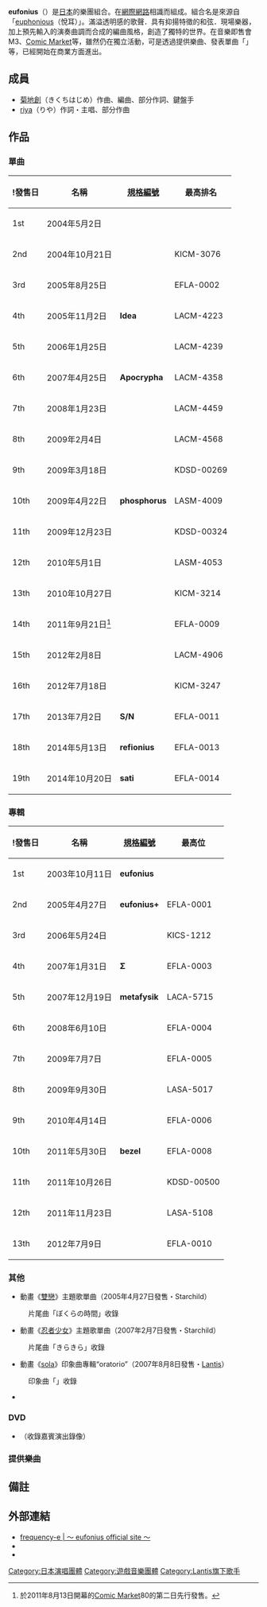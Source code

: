 {{Unreferenced|time=2020-03-29T00:08:14+00:00}}
{{lowercase|eufonius}}
'''eufonius'''（{{lang|ja|ユーフォニアス}}）是[[日本|日本]]的樂團組合。在[[網際網路|網際網路]]相識而組成。組合名是來源自「[[:en:wiktionary:euphonious|euphonious]]（悅耳）」。滿溢透明感的歌聲．具有抑揚特徵的和弦．現場樂器，加上預先輸入的演奏曲調而合成的編曲風格，創造了獨特的世界。在音樂即售會M3、[[Comic_Market|Comic Market]]等，雖然仍在獨立活動，可是透過提供樂曲、發表單曲「{{lang|ja|はばたく未来}}」等，已經開始在商業方面進出。

== 成員 ==
* [[菊地創|菊地創]]（きくちはじめ）作曲、編曲、部分作詞、鍵盤手
* [[riya|riya]]（りや）作詞・主唱、部分作曲

== 作品 ==
=== 單曲 ===
{|class=wikitable
|-
!!!發售日!!名稱!![[規格編號|規格編號]]!!最高排名
|-
! 1st
| 2004年5月2日
| {{lang|ja|'''ぐるぐる'''}}
| 
| N/A
|-
! 2nd
| 2004年10月21日
| {{lang|ja|'''はばたく未来'''}}
| KICM-3076
| 80位
|-
! 3rd
| 2005年8月25日
| {{lang|ja|'''ちいさなうた'''}}
| EFLA-0002
| N/A
|-
! 4th
| 2005年11月2日
| '''Idea'''
| LACM-4223
| 94位
|-
! 5th
| 2006年1月25日
| {{lang|ja|'''恋するココロ'''}}
| LACM-4239
| 51位
|-
! 6th
| 2007年4月25日
| '''Apocrypha'''
| LACM-4358
| 46位
|-
! 7th
| 2008年1月23日
| {{lang|ja|'''リフレクティア'''}}
| LACM-4459
| 24位
|-
! 8th
| 2009年2月4日
| {{lang|ja|'''アネモイ'''}}
| LACM-4568
| 51位
|-
! 9th
| 2009年3月18日
| {{lang|ja|'''この声が届いたら'''}}
| KDSD-00269
| 79位
|-
! 10th
| 2009年4月22日
| '''phosphorus'''
| LASM-4009
| 27位
|-
! 11th
| 2009年12月23日
| {{lang|ja|'''ディヴィニティ'''}}
| KDSD-00324
| 95位
|-
! 12th
| 2010年5月1日
| {{lang|ja|'''遥かな日々'''}}
| LASM-4053
| 71位
|-
! 13th
| 2010年10月27日
| {{lang|ja|'''比翼の羽根'''}}
| KICM-3214 
| 16位
|-
! 14th
| 2011年9月21日<ref>於2011年8月13日開幕的[[Comic_Market|Comic Market]]80的第二日先行發售。</ref>
| {{lang|ja|'''リテラル'''}}
| EFLA-0009
| N/A
|-
! 15th
| 2012年2月8日
| {{lang|ja|'''プリズム・サイン'''}}
| LACM-4906
| 53位
|-
! 16th
| 2012年7月18日
| {{lang|ja|'''パラダイム'''}}
| KICM-3247
| 23位
|-
! 17th
| 2013年7月2日 || '''S/N''' || EFLA-0011 || rowspan="3" {{n/a}}
|-
! 18th
| 2014年5月13日 || '''refionius''' || EFLA-0013
|-
! 19th
| 2014年10月20日 || '''sati''' || EFLA-0014
|}

=== 專輯 ===
{|class=wikitable
|-
!!!發售日!!名稱!![[規格編號|規格編號]] !! 最高位
|-
! 1st
| 2003年10月11日
| '''eufonius'''
| 
|rowspan="2"|N/A
|-
! 2nd
| 2005年4月27日
| '''eufonius+'''
| EFLA-0001
|-
! 3rd
| 2006年5月24日
| {{lang|ja|'''スバラシキセカイ'''}}
| KICS-1212
| 100位
|-
! 4th
| 2007年1月31日
| '''Σ'''
| EFLA-0003
| 233位
|-
! 5th
| 2007年12月19日
| '''metafysik'''
| LACA-5715
| 74位
|-
! 6th
| 2008年6月10日
| {{lang|ja|'''メトロクローム'''}}
| EFLA-0004
| 61位
|-
! 7th
| 2009年7月7日
| {{lang|ja|'''ねじまきむじか'''}}
| EFLA-0005
| 161位
|-
! 8th
| 2009年9月30日
| {{lang|ja|'''碧のスケープ'''}}
| LASA-5017
| 55位
|-
! 9th
| 2010年4月14日
| {{lang|ja|'''ねじまきむじか2'''}}
| EFLA-0006
|rowspan="2"|N/A 
|-
! 10th
| 2011年5月30日
| '''bezel'''
| EFLA-0008
|-
! 11th
| 2011年10月26日
| {{lang|ja|'''アレセイア'''}}
| KDSD-00500
| 63位
|- 
! 12th
| 2011年11月23日
| {{lang|ja|'''フォノン'''}}
| LASA-5108
| 80位
|- 
! 13th
| 2012年7月9日
| {{lang|ja|'''ねじまきむじか3'''}}
| EFLA-0010
| N/A
|}

=== 其他 ===
* 動畫《[[雙戀|雙戀]]》主題歌單曲（2005年4月27日發售・Starchild）
: 片尾曲「ぼくらの時間」收錄
* 動畫《[[忍者少女|忍者少女]]》主題歌單曲（2007年2月7日發售・Starchild）
: 片尾曲「きらきら」收錄
* 動畫《[[sola|sola]]》印象曲專輯“oratorio”（2007年8月8日發售・[[Lantis|Lantis]]）
: 印象曲「{{lang|ja|キミのかたち}}」收錄
*

=== DVD ===
* {{lang|ja|双恋LIVE～バレンタイン・パニック～}}（收錄嘉賓演出錄像）

=== 提供樂曲 ===
{{lang|ja|
* [[白石涼子|白石涼子]]
** [[R_(白石涼子のアルバム)|流れる雲を追いかけて]]
* [[伊藤静|伊藤静]]
** デリデリ×スタイル
* [[辻あゆみ|辻あゆみ]]
** wish
* [[野中藍|野中藍]]
** [[しあわせのいろ|ゆきなみき]]
* [[高垣彩陽|高垣彩陽]]
** [[光之filment|光之filment]]
* [[山口理惠|山口理惠]]
** 響鳴のカルディエラ
}}

== 備註 ==
<div class="references-small">
<references />
</div>

== 外部連結 ==
* [http://www.eufonius.net/ frequency-e | 〜 eufonius official site 〜]{{WebCite|url=https://www.webcitation.org/68aVfsQdr?url=http://www.eufonius.net/ |date=20120621140257 |dateformat=iso }}
* {{Twitter|riya_eufonius|riya（eufonius）}}
* {{Twitter|kiku_eufonius|菊地創(eufonius)}}

{{Lantis}}
{{Authority control}}
[[Category:日本演唱團體|Category:日本演唱團體]]
[[Category:遊戲音樂團體|Category:遊戲音樂團體]]
[[Category:Lantis旗下歌手|Category:Lantis旗下歌手]]